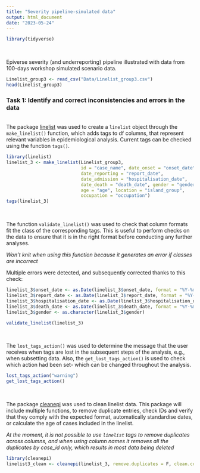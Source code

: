 ```yaml
---
title: "Severity pipeline-simulated data"
output: html_document
date: "2023-05-24"
---
```


```r
library(tidyverse)
```

<br>

Epiverse severity (and underreporting) pipeline illustrated with data from 100-days workshop simulated scenario data. 

```r
Linelist_group3 <- read_csv("Data/Linelist_group3.csv")
head(Linelist_group3)
```

### Task 1: Identify and correct inconsistencies and errors in the data
<br>
The package [linelist](https://github.com/epiverse-trace/linelist) was used to create a `linelist` object through the `make_linelist()` function, which adds tags to df columns, that represent relevant variables in epidemiological analysis. Current tags can be checked using the function `tags()`.

```r
library(linelist)
linelist_3 <- make_linelist(Linelist_group3, 
                            id = "case_name", date_onset = "onset_date",
                            date_reporting = "report_date", 
                            date_admission = "hospitalisation_date", 
                            date_death = "death_date", gender = "gender", 
                            age = "age", location = "island_group", 
                            occupation = "occupation")
tags(linelist_3)
```
<br>

The function `validate_linelist()` was used to check that column formats fit the class of the corresponding tags. This is useful to perform checks on the data to ensure that it is in the right format before conducting any further analyses.

_Won't knit when using this function because it generates an error if classes are incorrect_

Multiple errors were detected, and subsequently corrected thanks to this check:

```r
linelist_3$onset_date <- as.Date(linelist_3$onset_date, format = "%Y-%m-%d")
linelist_3$report_date <- as.Date(linelist_3$report_date, format = "%Y-%m-%d")
linelist_3$hospitalisation_date <- as.Date(linelist_3$hospitalisation_date, format = "%Y-%m-%d")
linelist_3$death_date <- as.Date(linelist_3$death_date, format = "%Y-%m-%d")
linelist_3$gender <- as.character(linelist_3$gender)

validate_linelist(linelist_3)
```
<br>

The `lost_tags_action()` was used to determine the message that the user receives when tags are lost in the subsequent steps of the analysis, e.g., when subsetting data. Also, the `get_lost_tags_action()` is used to check which action had been set- which can be changed throughout the analysis.

```r
lost_tags_action("warning")
get_lost_tags_action()
```

<br>

The package [cleanepi](https://github.com/epiverse-trace/cleanepi) was used to clean linelist data. This package will include multiple functions, to remove duplicate entries, check IDs and verify that they comply with the expected format, automatically standardise dates, or calculate the age of cases included in the linelist.

_At the moment, it is not possible to use `linelist` tags to remove duplicates across columns, and when using column names it removes all the duplicates by case_id only, which results in most data being deleted_

```r
library(cleanepi)
linelist3_clean <- cleanepi(linelist_3, remove.duplicates = F, clean.col.names = F)
```


